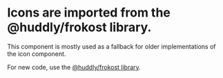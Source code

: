 
<Meta title='Foundation/Icon' />

# Icons are imported from the @huddly/frokost library.

This component is mostly used as a fallback for older implementations of the icon component.

For new code, use the [@huddly/frokost library](https://github.com/Huddly/frokost).
